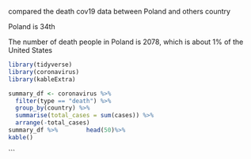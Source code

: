 compared the death cov19 data between Poland and others country

Poland is 34th

The number of death people in Poland is 2078, which is about 1% of the United States

```{r setup, include = FALSE}
library(tidyverse)
library(coronavirus)
library(kableExtra)
```



```{r, echo=FALSE, include=TRUE,Warning = FALSE}
summary_df <- coronavirus %>% 
  filter(type == "death") %>%
  group_by(country) %>%
  summarise(total_cases = sum(cases)) %>%
  arrange(-total_cases)
summary_df %>%        head(50)%>%
kable()
```
```
